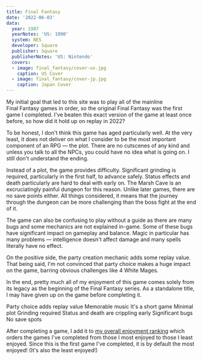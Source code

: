 ```yaml
---
title: Final Fantasy
date: '2022-06-03'
data:
  year: 1987
  yearNotes: 'US: 1990'
  system: NES
  developer: Square
  publisher: Square
  publisherNotes: 'US: Nintendo'
  covers:
  - image: final_fantasy/cover-us.jpg
    caption: US Cover
  - image: final_fantasy/cover-jp.jpg
    caption: Japan Cover
---
```

My initial goal that led to this site was to play all of the mainline Final&nbsp;Fantasy games in order, so the original
Final&nbsp;Fantasy was the first game I completed. I've beaten this exact version of the game at least once before, so
how did it hold up on replay in 2022?

<GameHeader />

To be honest, I don't think this game has aged particularly well. At the very least, it does not deliver on what I
consider to be the most important component of an RPG &mdash; the plot. There are no cutscenes of any kind and unless
you talk to all the NPCs, you could have no idea what is going on. I still don't understand the ending.

Instead of a plot, the game provides difficulty. Significant grinding is required, particularly in the first half, to
advance safely. Status effects and death particularly are hard to deal with early on.
<Spoiler>The&nbsp;Marsh&nbsp;Cave</Spoiler> is an excruciatingly painful dungeon for this reason. Unlike later games,
there are no save points either. All things considered, it means that the journey through the dungeon can be more
challenging than the boss fight at the end of it.

The game can also be confusing to play without a guide as there are many bugs and some mechanics are not explained
in-game. Some of these bugs have significant impact on gameplay and balance. Magic in particular has many problems
&mdash; intelligence doesn't affect damage and many spells literally have no effect.

On the positive side, the party creation mechanic adds some replay value. That being said, I'm not convinced that party
choice makes a huge impact on the game, barring obvious challenges like 4&nbsp;White&nbsp;Mages.

In the end, pretty much all of my enjoyment of this game comes solely from its legacy as the beginning of the
Final&nbsp;Fantasy series. As a standalone title, I may have given up on the game before completing it.

<LikedDisliked>
  <LikedList>
    <LikedItem>Party choice adds replay value</LikedItem>
    <LikedItem>Memorable music</LikedItem>
    <LikedItem>It's a short game</LikedItem>
  </LikedList>
  <DislikedList>
    <DislikedItem>Minimal plot</DislikedItem>
    <DislikedItem>Grinding required</DislikedItem>
    <DislikedItem>Status and death are crippling early</DislikedItem>
    <DislikedItem>Significant bugs</DislikedItem>
    <DislikedItem>No save spots</DislikedItem>
  </DislikedList>
</LikedDisliked>

After completing a game, I add it to [my overall enjoyment ranking](/ranking) which orders the games I've completed from
those I most enjoyed to those I least enjoyed. Since this is the first game I've completed, it is by default the most
enjoyed! (It's also the least enjoyed!)

<GameRanking game={slug} />
